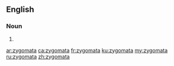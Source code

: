 ==English==

===Noun===
{{head|en|noun plural form}}

# {{plural of|zygoma|lang=en}}

[[ar:zygomata]]
[[ca:zygomata]]
[[fr:zygomata]]
[[ku:zygomata]]
[[my:zygomata]]
[[ru:zygomata]]
[[zh:zygomata]]